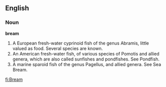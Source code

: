 ==English==

===Noun===

'''bream'''

#A European fresh-water cyprinoid fish of the genus Abramis, little valued as food. Several species are known.
#An American fresh-water fish, of various species of Pomotis and allied genera, which are also called sunfishes and pondfishes. See Pondfish.
#A marine sparoid fish of the genus Pagellus, and allied genera. See Sea Bream.

[[fi:Bream]]